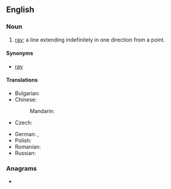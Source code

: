 ==English==
{{wikipedia|Line (mathematics)}}

===Noun===
{{en-noun}}

# {{lb|en|geometry}} [[ray]]; a line extending indefinitely in one direction from a point.

====Synonyms====
* [[ray]]

====Translations====
{{trans-top|ray}}
* Bulgarian: {{t+|bg|лъч|m}}
* Chinese:
*: Mandarin: {{t+|cmn|射线}}
* Czech: {{t|cs|polopřímka|f}}
{{trans-mid}}
* German: {{t+|de|Strahl|m}}, {{t+|de|Halbgerade|f}}
* Polish: {{t|pl|półprosta|f}}
* Romanian: {{t+|ro|semidreaptă|f}}
* Russian: {{t+|ru|луч|m}}
{{trans-bottom}}

===Anagrams===
* {{anagrams|en|fellahin}}